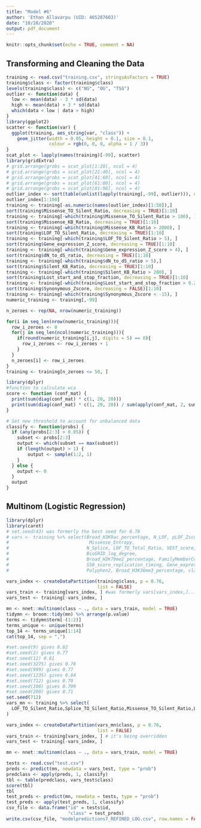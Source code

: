 ```yaml
---
title: "Model #6"
author: 'Ethan Allavarpu (UID: 405287603)'
date: "10/28/2020"
output: pdf_document
---
```


```r
knitr::opts_chunk$set(echo = TRUE, comment = NA)
```

## Transforming and Cleaning the Data
```r
training <- read.csv("training.csv", stringsAsFactors = TRUE)
training$class <- factor(training$class)
levels(training$class) <- c("NG", "OG", "TSG")
outlier <- function(data) {
  low <- mean(data) - 3 * sd(data)
  high <- mean(data) + 3 * sd(data)
  which(data < low | data > high)
}
library(ggplot2)
scatter <- function(var) {
  ggplot(training, aes_string(var, "class")) +
    geom_jitter(width = 0.05, height = 0.1, size = 0.1,
                colour = rgb(0, 0, 0, alpha = 1 / 3))
}
scat_plot <- lapply(names(training)[-99], scatter)
library(gridExtra)
# grid.arrange(grobs = scat_plot[1:20], ncol = 4)
# grid.arrange(grobs = scat_plot[21:40], ncol = 4)
# grid.arrange(grobs = scat_plot[41:60], ncol = 4)
# grid.arrange(grobs = scat_plot[61:80], ncol = 4)
# grid.arrange(grobs = scat_plot[81:98], ncol = 4)
outlier_index <- sort(table(unlist(lapply(training[,-99], outlier))), decreasing = TRUE)
outlier_index[1:100]
training <- training[-as.numeric(names(outlier_index)[1:50]),]
sort(training$Missense_TO_Silent_Ratio, decreasing = TRUE)[1:10]
training <- training[-which(training$Missense_TO_Silent_Ratio > 100), ]
sort(training$Missense_KB_Ratio, decreasing = TRUE)[1:10]
training <- training[-which(training$Missense_KB_Ratio > 2000), ]
sort(training$LOF_TO_Silent_Ratio, decreasing = TRUE)[1:10]
training <- training[-which(training$LOF_TO_Silent_Ratio > 5), ]
sort(training$Gene_expression_Z_score, decreasing = TRUE)[1:10]
training <- training[-which(training$Gene_expression_Z_score > 4), ]
sort(training$dN_to_dS_ratio, decreasing = TRUE)[1:10]
training <- training[-which(training$dN_to_dS_ratio > 5),]
sort(training$Silent_KB_Ratio, decreasing = TRUE)[1:10]
training <- training[-which(training$Silent_KB_Ratio > 200), ]
sort(training$Lost_start_and_stop_fraction, decreasing = TRUE)[1:10]
training <- training[-which(training$Lost_start_and_stop_fraction > 0.2),]
sort(training$Synonymous_Zscore, decreasing = FALSE)[1:10]
training <- training[-which(training$Synonymous_Zscore < -15), ]
numeric_training <- training[,-99]

n_zeroes <- rep(NA, nrow(numeric_training))

for(i in seq_len(nrow(numeric_training))){
  row_i_zeroes <- 0
  for(j in seq_len(ncol(numeric_training))){
    if(round(numeric_training[i,j], digits = 5) == 0){
      row_i_zeroes <- row_i_zeroes + 1
    }
  }
  n_zeroes[i] <- row_i_zeroes
}
training <- training[n_zeroes <= 50, ]
```


```r
library(dplyr)
#function to calculate wca
score <- function (conf_mat) {
  print(sum(diag(conf_mat) * c(1, 20, 20)))
  print(sum(diag(conf_mat) * c(1, 20, 20)) / sum(apply(conf_mat, 2, sum) * c(1, 20, 20)))
}

# Set new threshold to account for unbalanced data
classify <- function(probs) {
  if (any(probs[2:3] > 0.05)) {
    subset <- probs[2:3]
    output <- which(subset == max(subset))
    if (length(output) > 1) {
        output <- sample(1:2, 1)
    }
  } else {
    output <- 0
  }
  output
}
```

\pagebreak

## Multinom (Logistic Regression)

```r
library(dplyr)
library(caret)
# set.seed(43) was formerly the best seed for 0.78
# vars <- training %>% select(Broad_H3K9ac_percentage, N_LOF, pLOF_Zscore,
#                              Missense_Entropy,
#                             N_Splice, LOF_TO_Total_Ratio, VEST_score,
#                             BioGRID_log_degree,
#                             Broad_H3K79me2_percentage, FamilyMemberCount,
#                             S50_score_replication_timing, Gene_expression_Z_score,
#                             Polyphen2, Broad_H3K36me3_percentage, class)

vars_index <- createDataPartition(training$class, p = 0.76, 
                                  list = FALSE)
vars_train <- training[vars_index, ] #was formerly vars[vars_index,]...
vars_test <- training[-vars_index, ]

mn <- nnet::multinom(class ~ ., data = vars_train, model = TRUE)
tidymn <- broom::tidy(mn) %>% arrange(p.value)
terms <- tidymn$term[-(1:2)]
terms_unique <- unique(terms)
top_14 <- terms_unique[1:14]
cat(top_14, sep = ",")
```


```r
#set.seed(9) gives 0.82
#set.seed(2) gives 0.77
#set.seed(12) 0.81
#set.seed(3275) gives 0.76
#set.seed(999) gives 0.77
#set.seed(1235) gives 0.84
#set.seed(712) gives 0.79
#set.seed(100) gives 0.799
#set.seed(200) gives 0.71
set.seed(712)
vars_mn <- training %>% select(
  LOF_TO_Silent_Ratio,Splice_TO_Silent_Ratio,Missense_TO_Silent_Ratio,LOF_TO_Benign_Ratio,Splice_TO_Benign_Ratio,Missense_Damaging_TO_Benign_Ratio,Polyphen2,LOF_TO_Total_Ratio,Missense_TO_Total_Ratio,Splice_TO_Total_Ratio,LOF_TO_Missense_Ratio,Silent_fraction,Nonsense_fraction,Missense_fraction, class
)

vars_index <- createDataPartition(vars_mn$class, p = 0.76, 
                                  list = FALSE)
vars_train <- training[vars_index, ] # it's being overridden
vars_test <- training[-vars_index, ]

mn <- nnet::multinom(class ~ ., data = vars_train, model = TRUE)

tests <- read.csv("test.csv")
preds <- predict(mn, newdata = vars_test, type = "prob")
predclass <- apply(preds, 1, classify)
tbl <- table(predclass, vars_test$class)
score(tbl)
tbl
test_preds <- predict(mn, newdata = tests, type = "prob")
test_preds <- apply(test_preds, 1, classify)
csv_file <- data.frame("id" = tests$id,
                       "class" = test_preds)
write.csv(csv_file, "modelpredictions7_REFINED_LOG.csv", row.names = FALSE)
```


